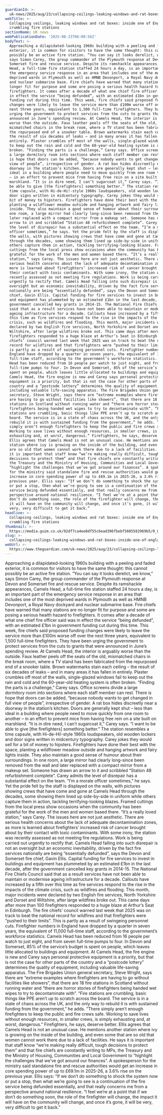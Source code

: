 ```yaml
---
guardianId: >-
  uk-news/2025/aug/23/collapsing-ceilings-leaking-windows-and-rat-boxes-inside-one-of-englands-crumbling-fire-stations
webTitle: >-
  Collapsing ceilings, leaking windows and rat boxes: inside one of England’s
  crumbling fire stations
sectionName: UK news
webPublicationDate: '2025-08-23T06:00:56Z'
bodyText: >-
  Approaching a dilapidated-looking 1960s building with a peeling and faded
  exterior, it is common for visitors to have the same thought: this cannot
  possibly be an active fire station. “You can say it looks derelict, we know,”
  says Simon Carey, the group commander of the Plymouth response at Devon and
  Somerset fire and rescue service. Despite its ramshackle appearances, Camels
  Head, a full-time fire station staffed 24 hours a day, is an important part of
  the emergency service response in an area that includes one of the most
  deprived wards in Plymouth as well as HMNB Devonport, a Royal Navy dockyard
  and nuclear submarine base. Fire chiefs have warned that many stations are no
  longer fit for purpose and some are posing a serious health hazard to
  firefighters. It comes after a decade of what one chief fire officer said was
  in effect the service “being defunded”, with an estimated £1bn in government
  funding cut during this time. This week, fire chiefs said proposed funding
  changes were likely to leave the service more than £100m worse off over the
  next three years, equivalent to 1,500 full-time firefighters. They have been
  urging the government to protect services from the cuts to grants that were
  announced in June’s spending review. At Camels Head, the interior is arguably
  worse than the outside. Faux leather peels off the seats of the old,
  mismatched chairs in the break room, where a TV stand has been fabricated from
  the repurposed end of a snooker table. Brown watermarks stain each ceiling –
  the result of six decades of leaks – and in many areas it has fallen in
  entirely. Plaster crumbles off most of the walls, single-glazed windows fail
  to keep out the rain and cold and the 60-year-old heating system is often
  broken. “Finding the parts is a challenge,” Carey says. Office screens divide
  a large dormitory room into sections where each staff member can rest. There
  is hope that doors can be added, “because nobody wants to get changed in full
  view of people”, irrespective of gender. A rat box hides discreetly near a
  doorway in the station’s kitchen. Doors are generally kept shut – less than
  ideal in a building where people need to move quickly from one room to another
  – in an effort to prevent mice from having free rein on a site built on
  marshland. “It is in dire need, I can’t sugarcoat it,” Carey says. “I want to
  be able to give [the firefighters] something better.” The station resembles a
  time capsule, with Hi-de-Hi!-style 1960s loudspeakers, old wooden lockers and
  door signs written in midcentury typography. Carey jokes they would sell for a
  bit of money to hipsters. Firefighters have done their best with the space,
  planting a wildflower meadow outside and hanging artwork and fairy lights
  inside. They also maintain a good sense of humour about their surroundings. In
  one room, a large mirror had clearly long-since been removed from the wall and
  later replaced with a compact mirror from a makeup set. Someone has drawn an
  arrow to it and scribbled “Station 48 refurbishment complete”. Carey admits
  the level of disrepair has a substantial effect on the team. “I’m a morale
  officer sometimes,” he says. Yet the pride felt by the staff is displayed on
  the walls, with pictures showing crews that have come and gone at Camels Head
  through the decades, some showing them lined up side-by-side in uniform while
  others capture them in action, tackling terrifying-looking blazes. Framed
  cuttings from the local press show occasions when the community has been
  grateful for the work of the men and women based there. “It’s a really loved
  station,” says Carey. The issues here are not just aesthetic. There are
  serious health concerns about the lack of adequate decontamination zones, as
  more is learned about firefighters’ increased risk of cancer brought about by
  their contact with toxic contaminants. With some irony, the station was
  recently assessed as not meeting fire regulations. Work is being carried out
  urgently to rectify that. Camels Head falling into such disrepair is not an
  oversight but an economic inevitability, driven by the fact fire services
  nationally are being “essentially defunded”, says the Devon and Somerset fire
  chief, Gavin Ellis. Capital funding for fire services to invest in buildings
  and equipment has plummeted by an estimated £1bn in the last decade, after the
  government cancelled key grants in 2014-15. The National Fire Chiefs Council
  said that as a result services have not been able to maintain or modernise
  ageing infrastructure for a decade. Callouts have increased by a fifth over
  this time as fire services respond to the rise in the impacts of the climate
  crisis, such as wildfires and flooding. This month, major incidents were
  declared by two English fire services, North Yorkshire and Dorset and
  Wiltshire, after large wildfires broke out. This came days after more than 100
  firefighters responded to a huge blaze at Arthur’s Seat in Edinburgh. The fire
  chiefs’ council warned last week that 2025 was on track to beat the national
  record for wildfires and that firefighters were “pushed to their limits”. This
  is partly as a result of swingeing personnel cuts. Firefighter numbers in
  England have dropped by a quarter in seven years, the equivalent of 11,000
  full-time staff, according to the government’s workforce statistics. Camels
  Head has been reduced from 16 people per watch to just eight, and from seven
  full-time pumps to four. In Devon and Somerset, 85% of the service’s budget is
  spent on people, which leaves little allocated to buildings and equipment. At
  Camels Head, the fire engine is new and Carey says personal protective
  equipment is a priority, but that is not the case for other parts of the
  country and a “postcode lottery” determines the quality of equipment,
  including valuable life-saving apparatus. The Fire Brigades Union general
  secretary, Steve Wright, says there are “extreme examples where firefighters
  are having to go without facilities like showers”, that there are 18 fire
  stations in Scotland without running water and “there are horror stories of
  firefighters being handed wet wipes to try to decontaminate with”. “Fire
  stations are crumbling, basic things like PPE aren’t up to scratch across the
  board. The service is in a state of chaos across the UK, and the only way to
  rebuild it is with sustained funding from the government,” he adds. ”There
  simply aren’t enough firefighters to keep the public and fire crews safe.
  Working to save lives without enough resources, in smaller crews, is simply
  exhausting and, at worst, dangerous.” Firefighters, he says, deserve better.
  Ellis agrees that Camels Head is not an unusual case. He mentions another
  station where ivy is growing on the inside of the building, and even some that
  are so old that women cannot work there due to a lack of facilities. He says
  it is important that staff know “we’re making really difficult, tough
  decisions to protect them” and that fire chiefs are constantly writing to MPs,
  the Treasury and the Ministry of Housing, Communities and Local Government to
  “highlight the challenges that we’ve got around our finances”. A spokesperson
  for the ministry said standalone fire and rescue authorities would get an
  increase in core spending power of up to £69.1m in 2025-26, a 3.6% rise on the
  previous year. Ellis says: “If we don’t do something to shock the system now
  or put a stop, then what we’re going to see is a continuation of the fire
  service being defunded essentially, and that really concerns me from a
  perspective around national resilience. “I feel we’re at a point that if we
  don’t do something soon, the role of the firefighter will change, the impact
  it will have on the community will change, and once it’s gone, it will be
  very, very difficult to get it back.”
headline: >-
  Collapsing ceilings, leaking windows and rat boxes: inside one of England’s
  crumbling fire stations
thumbnail: >-
  https://media.guim.co.uk/92df7ca4ee8df55c6ead396fbebf5605582969b5/0_0_4912_3929/500.jpg
slug: >-
  collapsing-ceilings-leaking-windows-and-rat-boxes-inside-one-of-englands-crumbling-fire-stations
webUrl: >-
  https://www.theguardian.com/uk-news/2025/aug/23/collapsing-ceilings-leaking-windows-and-rat-boxes-inside-one-of-englands-crumbling-fire-stations
---
```

Approaching a dilapidated-looking 1960s building with a peeling and faded exterior, it is common for visitors to have the same thought: this cannot possibly be an active fire station. “You can say it looks derelict, we know,” says Simon Carey, the group commander of the Plymouth response at Devon and Somerset fire and rescue service. Despite its ramshackle appearances, Camels Head, a full-time fire station staffed 24 hours a day, is an important part of the emergency service response in an area that includes one of the most deprived wards in Plymouth as well as HMNB Devonport, a Royal Navy dockyard and nuclear submarine base. Fire chiefs have warned that many stations are no longer fit for purpose and some are posing a serious health hazard to firefighters. It comes after a decade of what one chief fire officer said was in effect the service “being defunded”, with an estimated £1bn in government funding cut during this time. This week, fire chiefs said proposed funding changes were likely to leave the service more than £100m worse off over the next three years, equivalent to 1,500 full-time firefighters. They have been urging the government to protect services from the cuts to grants that were announced in June’s spending review. At Camels Head, the interior is arguably worse than the outside. Faux leather peels off the seats of the old, mismatched chairs in the break room, where a TV stand has been fabricated from the repurposed end of a snooker table. Brown watermarks stain each ceiling – the result of six decades of leaks – and in many areas it has fallen in entirely. Plaster crumbles off most of the walls, single-glazed windows fail to keep out the rain and cold and the 60-year-old heating system is often broken. “Finding the parts is a challenge,” Carey says. Office screens divide a large dormitory room into sections where each staff member can rest. There is hope that doors can be added, “because nobody wants to get changed in full view of people”, irrespective of gender. A rat box hides discreetly near a doorway in the station’s kitchen. Doors are generally kept shut – less than ideal in a building where people need to move quickly from one room to another – in an effort to prevent mice from having free rein on a site built on marshland. “It is in dire need, I can’t sugarcoat it,” Carey says. “I want to be able to give [the firefighters] something better.” The station resembles a time capsule, with Hi-de-Hi!-style 1960s loudspeakers, old wooden lockers and door signs written in midcentury typography. Carey jokes they would sell for a bit of money to hipsters. Firefighters have done their best with the space, planting a wildflower meadow outside and hanging artwork and fairy lights inside. They also maintain a good sense of humour about their surroundings. In one room, a large mirror had clearly long-since been removed from the wall and later replaced with a compact mirror from a makeup set. Someone has drawn an arrow to it and scribbled “Station 48 refurbishment complete”. Carey admits the level of disrepair has a substantial effect on the team. “I’m a morale officer sometimes,” he says. Yet the pride felt by the staff is displayed on the walls, with pictures showing crews that have come and gone at Camels Head through the decades, some showing them lined up side-by-side in uniform while others capture them in action, tackling terrifying-looking blazes. Framed cuttings from the local press show occasions when the community has been grateful for the work of the men and women based there. “It’s a really loved station,” says Carey. The issues here are not just aesthetic. There are serious health concerns about the lack of adequate decontamination zones, as more is learned about firefighters’ increased risk of cancer brought about by their contact with toxic contaminants. With some irony, the station was recently assessed as not meeting fire regulations. Work is being carried out urgently to rectify that. Camels Head falling into such disrepair is not an oversight but an economic inevitability, driven by the fact fire services nationally are being “essentially defunded”, says the Devon and Somerset fire chief, Gavin Ellis. Capital funding for fire services to invest in buildings and equipment has plummeted by an estimated £1bn in the last decade, after the government cancelled key grants in 2014-15. The National Fire Chiefs Council said that as a result services have not been able to maintain or modernise ageing infrastructure for a decade. Callouts have increased by a fifth over this time as fire services respond to the rise in the impacts of the climate crisis, such as wildfires and flooding. This month, major incidents were declared by two English fire services, North Yorkshire and Dorset and Wiltshire, after large wildfires broke out. This came days after more than 100 firefighters responded to a huge blaze at Arthur’s Seat in Edinburgh. The fire chiefs’ council warned last week that 2025 was on track to beat the national record for wildfires and that firefighters were “pushed to their limits”. This is partly as a result of swingeing personnel cuts. Firefighter numbers in England have dropped by a quarter in seven years, the equivalent of 11,000 full-time staff, according to the government’s workforce statistics. Camels Head has been reduced from 16 people per watch to just eight, and from seven full-time pumps to four. In Devon and Somerset, 85% of the service’s budget is spent on people, which leaves little allocated to buildings and equipment. At Camels Head, the fire engine is new and Carey says personal protective equipment is a priority, but that is not the case for other parts of the country and a “postcode lottery” determines the quality of equipment, including valuable life-saving apparatus. The Fire Brigades Union general secretary, Steve Wright, says there are “extreme examples where firefighters are having to go without facilities like showers”, that there are 18 fire stations in Scotland without running water and “there are horror stories of firefighters being handed wet wipes to try to decontaminate with”. “Fire stations are crumbling, basic things like PPE aren’t up to scratch across the board. The service is in a state of chaos across the UK, and the only way to rebuild it is with sustained funding from the government,” he adds. ”There simply aren’t enough firefighters to keep the public and fire crews safe. Working to save lives without enough resources, in smaller crews, is simply exhausting and, at worst, dangerous.” Firefighters, he says, deserve better. Ellis agrees that Camels Head is not an unusual case. He mentions another station where ivy is growing on the inside of the building, and even some that are so old that women cannot work there due to a lack of facilities. He says it is important that staff know “we’re making really difficult, tough decisions to protect them” and that fire chiefs are constantly writing to MPs, the Treasury and the Ministry of Housing, Communities and Local Government to “highlight the challenges that we’ve got around our finances”. A spokesperson for the ministry said standalone fire and rescue authorities would get an increase in core spending power of up to £69.1m in 2025-26, a 3.6% rise on the previous year. Ellis says: “If we don’t do something to shock the system now or put a stop, then what we’re going to see is a continuation of the fire service being defunded essentially, and that really concerns me from a perspective around national resilience. “I feel we’re at a point that if we don’t do something soon, the role of the firefighter will change, the impact it will have on the community will change, and once it’s gone, it will be very, very difficult to get it back.”
